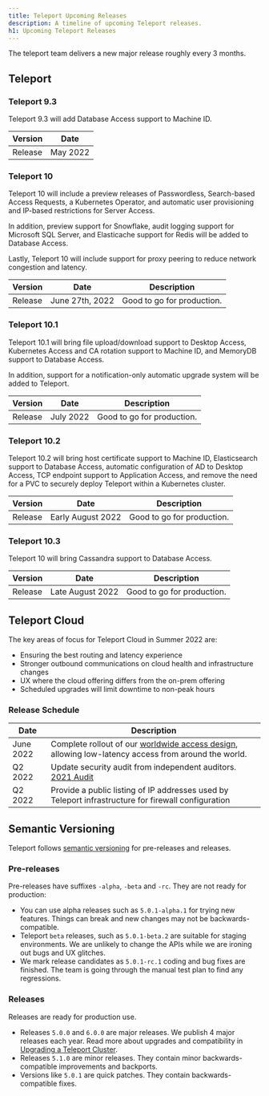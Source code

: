 ```yaml
---
title: Teleport Upcoming Releases
description: A timeline of upcoming Teleport releases.
h1: Upcoming Teleport Releases
---
```


The teleport team delivers a new major release roughly every 3 months.

## Teleport

### Teleport 9.3

Teleport 9.3 will add Database Access support to Machine ID.

| Version     | Date            |
|-------------|-----------------|
| Release     | May 2022        |


### Teleport 10

Teleport 10 will include a preview releases of Passwordless, Search-based Access
Requests, a Kubernetes Operator, and automatic user provisioning and IP-based
restrictions for Server Access.

In addition, preview support for Snowflake, audit logging support for Microsoft
SQL Server, and Elasticache support for Redis will be added to Database Access.

Lastly, Teleport 10 will include support for proxy peering to reduce network
congestion and latency.


| Version     | Date             | Description                |
|-------------|------------------|----------------------------|
| Release     | June 27th, 2022  | Good to go for production. |


### Teleport 10.1

Teleport 10.1 will bring file upload/download support to Desktop Access,
Kubernetes Access and CA rotation support to Machine ID, and MemoryDB support
to Database Access.

In addition, support for a notification-only automatic upgrade system will be
added to Teleport.

| Version     | Date       | Description                |
|-------------|------------|----------------------------|
| Release     | July 2022  | Good to go for production. |


### Teleport 10.2

Teleport 10.2 will bring host certificate support to Machine ID, Elasticsearch
support to Database Access, automatic configuration of AD to Desktop Access, TCP
endpoint support to Application Access, and remove the need for a PVC to securely
deploy Teleport within a Kubernetes cluster.

| Version     | Date               | Description                |
|-------------|--------------------|----------------------------|
| Release     | Early August 2022  | Good to go for production. |


### Teleport 10.3

Teleport 10 will bring Cassandra support to Database Access.

| Version     | Date              | Description                |
|-------------|-------------------|----------------------------|
| Release     | Late August 2022  | Good to go for production. |

## Teleport Cloud

The key areas of focus for Teleport Cloud in Summer 2022 are:

- Ensuring the best routing and latency experience
- Stronger outbound communications on cloud health and infrastructure changes
- UX where the cloud offering differs from the on-prem offering
- Scheduled upgrades will limit downtime to non-peak hours

### Release Schedule

| Date      | Description |
|-----------|-------------|
| June 2022 | Complete rollout of our [worldwide access design](https://goteleport.com/blog/access-proxy-latency/), allowing low-latency access from around the world. |
| Q2 2022   | Update security audit from independent auditors. [2021 Audit](https://goteleport.com/resources/audits/teleport-cloud-security-audit-2021/)  |
| Q2 2022   | Provide a public listing of IP addresses used by Teleport infrastructure for firewall configuration |

## Semantic Versioning

Teleport follows [semantic versioning](https://semver.org/) for pre-releases
and releases.

### Pre-releases

Pre-releases have suffixes `-alpha`, `-beta` and `-rc`. They are not ready for
production:

- You can use alpha releases such as `5.0.1-alpha.1` for trying new features.
  Things can break and new changes may not be backwards-compatible.
- Teleport `beta` releases, such as `5.0.1-beta.2` are suitable for staging
  environments.  We are unlikely to change the APIs while we are ironing out
  bugs and UX glitches.
- We mark release candidates as `5.0.1-rc.1` coding and bug fixes are finished.
  The team is going through the manual test plan to find any regressions.

### Releases

Releases are ready for production use.

- Releases `5.0.0` and `6.0.0` are major releases. We publish 4 major releases
  each year. Read more about upgrades and compatibility in [Upgrading a Teleport Cluster](../setup/operations/upgrading.mdx).
- Releases `5.1.0` are minor releases. They contain minor backwards-compatible
  improvements and backports.
- Versions like `5.0.1` are quick patches. They contain backwards-compatible
  fixes.
